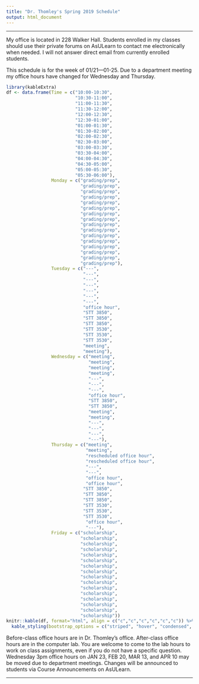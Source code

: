 ```yaml
---
title: "Dr. Thomley's Spring 2019 Schedule"
output: html_document
---
```


<hr>

My office is located in 228 Walker Hall. Students enrolled in my classes should use their private forums on AsULearn to contact me electronically when needed. I will not answer direct email from currently enrolled students.

This schedule is for the week of 01/21---01-25. Due to a department meeting my office hours have changed for Wednesday and Thursday.

```r
library(kableExtra)
df <- data.frame(Time = c("10:00-10:30", 
                          "10:30-11:00", 
                          "11:00-11:30", 
                          "11:30-12:00", 
                          "12:00-12:30", 
                          "12:30-01:00", 
                          "01:00-01:30",
                          "01:30-02:00",
                          "02:00-02:30",
                          "02:30-03:00",
                          "03:00-03:30",
                          "03:30-04:00",
                          "04:00-04:30",
                          "04:30-05:00",
                          "05:00-05:30",
                          "05:30-06:00"),
                 Monday = c("grading/prep", 
                            "grading/prep", 
                            "grading/prep", 
                            "grading/prep", 
                            "grading/prep", 
                            "grading/prep",
                            "grading/prep",
                            "grading/prep",
                            "grading/prep",
                            "grading/prep",
                            "grading/prep",
                            "grading/prep",
                            "grading/prep",
                            "grading/prep",
                            "grading/prep",
                            "grading/prep"), 
                 Tuesday = c("---", 
                             "---", 
                             "---", 
                             "---", 
                             "---", 
                             "---",
                             "---",
                             "office hour",
                             "STT 3850",
                             "STT 3850",
                             "STT 3850",
                             "STT 3530",
                             "STT 3530",
                             "STT 3530",
                             "meeting",
                             "meeting"),  
                 Wednesday = c("meeting", 
                               "meeting", 
                               "meeting", 
                               "meeting", 
                               "---", 
                               "---",
                               "---",
                               "office hour",
                               "STT 3850",
                               "STT 3850",
                               "meeting",
                               "meeting",
                               "---",
                               "---",
                               "---",
                               "---"), 
                 Thursday = c("meeting", 
                              "meeting", 
                              "rescheduled office hour", 
                              "rescheduled office hour", 
                              "---", 
                              "---",
                              "office hour",
                              "office hour",
                             "STT 3850",
                             "STT 3850",
                             "STT 3850",
                             "STT 3530",
                             "STT 3530",
                             "STT 3530",
                              "office hour",
                              "---"), 
                 Friday = c("scholarship", 
                            "scholarship", 
                            "scholarship", 
                            "scholarship", 
                            "scholarship", 
                            "scholarship", 
                            "scholarship",
                            "scholarship",
                            "scholarship", 
                            "scholarship", 
                            "scholarship", 
                            "scholarship", 
                            "scholarship", 
                            "scholarship",
                            "scholarship",
                            "scholarship"))
knitr::kable(df, format="html", align = c("c","c","c","c","c","c")) %>%
  kable_styling(bootstrap_options = c("striped", "hover", "condensed", "responsive"))
```

Before-class office hours are in Dr. Thomley's office. After-class office hours are in the computer lab. You are welcome to come to the lab hours to work on class assignments, even if you do not have a specific question. Wednesday 3pm office hours on JAN 23, FEB 20, MAR 13, and APR 10 may be moved due to department meetings. Changes will be announced to students via Course Announcements on AsULearn.

<hr>